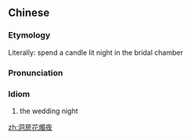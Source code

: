 {{also|洞房花烛夜}}
==Chinese==
{{zh-forms|s=洞房花烛夜|type=2111}}

===Etymology===
Literally: spend a candle lit night in the bridal chamber

===Pronunciation===
{{zh-pron
|m=dòngfáng huā zhú yè
|cat=id
}}

===Idiom===
{{zh-idiom}}

# the wedding night

[[zh:洞房花燭夜]]